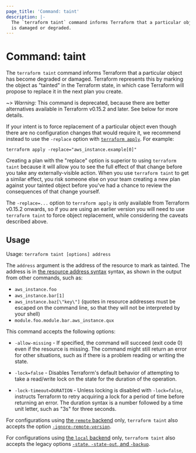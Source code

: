 ```yaml
---
page_title: 'Command: taint'
description: |-
  The `terraform taint` command informs Terraform that a particular object
  is damaged or degraded.
---
```


# Command: taint

The `terraform taint` command informs Terraform that a particular object has
become degraded or damaged. Terraform represents this by marking the
object as "tainted" in the Terraform state, in which case Terraform will
propose to replace it in the next plan you create.

~> _Warning:_ This command is deprecated, because there are better alternatives
available in Terraform v0.15.2 and later. See below for more details.

If your intent is to force replacement of a particular object even though
there are no configuration changes that would require it, we recommend instead
to use the `-replace` option with [`terraform apply`](/cli/commands/apply).
For example:

```
terraform apply -replace="aws_instance.example[0]"
```

Creating a plan with the "replace" option is superior to using `terraform taint`
because it will allow you to see the full effect of that change before you take
any externally-visible action. When you use `terraform taint` to get a similar
effect, you risk someone else on your team creating a new plan against your
tainted object before you've had a chance to review the consequences of that
change yourself.

The `-replace=...` option to `terraform apply` is only available from
Terraform v0.15.2 onwards, so if you are using an earlier version you will need
to use `terraform taint` to force object replacement, while considering the
caveats described above.

## Usage

Usage: `terraform taint [options] address`

The `address` argument is the address of the resource to mark as tainted.
The address is in
[the resource address syntax](/cli/state/resource-addressing) syntax,
as shown in the output from other commands, such as:

* `aws_instance.foo`
* `aws_instance.bar[1]`
* `aws_instance.baz[\"key\"]` (quotes in resource addresses must be escaped on the command line, so that they will not be interpreted by your shell)
* `module.foo.module.bar.aws_instance.qux`

This command accepts the following options:

* `-allow-missing` - If specified, the command will succeed (exit code 0)
  even if the resource is missing. The command might still return an error
  for other situations, such as if there is a problem reading or writing
  the state.

* `-lock=false` - Disables Terraform's default behavior of attempting to take
  a read/write lock on the state for the duration of the operation.

* `-lock-timeout=DURATION` - Unless locking is disabled with `-lock=false`,
  instructs Terraform to retry acquiring a lock for a period of time before
  returning an error. The duration syntax is a number followed by a time
  unit letter, such as "3s" for three seconds.

For configurations using
[the `remote` backend](/language/settings/backends/remote)
only, `terraform taint`
also accepts the option
[`-ignore-remote-version`](/language/settings/backends/remote#command-line-arguments).

For configurations using
[the `local` backend](/language/settings/backends/local) only,
`terraform taint` also accepts the legacy options
[`-state`, `-state-out`, and `-backup`](/language/settings/backends/local#command-line-arguments).
